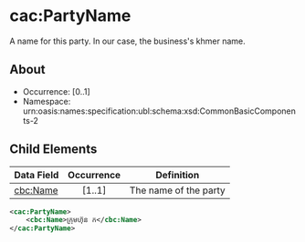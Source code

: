 # cac:PartyName
A name for this party. In our case, the business's khmer name.   

## About

* Occurrence: [0..1]
* Namespace: urn:oasis:names:specification:ubl:schema:xsd:CommonBasicComponents-2

## Child Elements

| Data Field                                         | Occurrence | Definition |
|----------------------------------------------------|:----------:|------------|
| [cbc:Name](./name.mdx)                        |   [1..1]   | The name of the party |


```xml 
<cac:PartyName>
    <cbc:Name>ក្រុមហ៊ុន ក</cbc:Name>
</cac:PartyName>
```